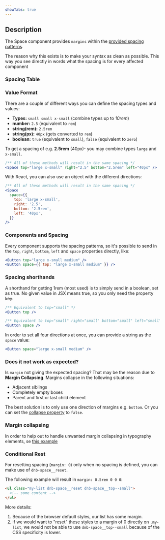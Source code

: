 ```yaml
---
showTabs: true
---
```



## Description

The Space component provides `margins` within the [provided spacing patterns](/uilib/usage/layout/spacing#spacing-helpers).

The reason why this exists is to make your syntax as clean as possible.
This way you see directly in words what the spacing is for every affected component

### Spacing Table

<SpacingTable />

### Value Format

There are a couple of different ways you can define the spacing types and values:

- **Types:** `small small x-small` (combine types up to _10rem_)
- **number:** `2.5` (equivalent to `rem`)
- **string(rem):** `2.5rem`
- **string(px):** `40px` (gets converted to `rem`)
- **boolean:** `true` (equivalent to `small`), `false` (equivalent to `zero`)

To get a spacing of e.g. **2.5rem** (40px)- you may combine types `large` and `x-small`.

```jsx
/** All of these methods will result in the same spacing */
<Space top="large x-small" right="2.5" bottom="2.5rem" left="40px" />
```

With React, you can also use an object with the different directions:

```jsx
/** All of these methods will result in the same spacing */
<Space
  space={{
    top: 'large x-small',
    right: '2.5',
    bottom: '2.5rem',
    left: '40px',
  }}
/>
```

### Components and Spacing

Every component supports the spacing patterns, so it's possible to send in the `top`, `right`, `bottom`, `left` and `space` properties directly, like:

```jsx
<Button top="large x-small medium" />
<Button space={{ top: "large x-small medium" }} />
```

### Spacing shorthands

A shorthand for getting 1rem (most used) is to simply send in a boolean, set as true. No given value in JSX means true, so you only need the property key:

```jsx
/** Equivalent to top="small" */
<Button top />

/** Equivalent to top="small" right="small" bottom="small" left="small" */
<Button space />
```

In order to set all four directions at once, you can provide a string as the `space` value:

```jsx
<Button space="large x-small medium" />
```

### Does it not work as expected?

Is `margin` not giving the expected spacing? That may be the reason due to **Margin Collapsing**. Margins collapse in the following situations:

- Adjacent siblings
- Completely empty boxes
- Parent and first or last child element

The best solution is to only use one direction of margins e.g. `bottom`. Or you can set the [collapse property](/uilib/components/space/properties) to `false`.

### Margin collapsing

In order to help out to handle unwanted margin collapsing in typography elements, se [this example](/uilib/elements/heading#example-of-margin-collapsing)

### Conditional Rest

For resetting spacing (`margin: 0`) only when no spacing is defined, you can make use of `dnb-space__reset`.

The following example will result in `margin: 0.5rem 0 0 0`:

```html
<ul class="my-list dnb-space__reset dnb-space__top--small">
  <!-- some content -->
</ul>
```

More details:

1. Because of the browser default styles, our list has some margin.
1. If we would want to "reset" these styles to a margin of 0 directly on `.my-list`, we would not be able to use `dnb-space__top--small` because of the CSS specificity is lower.
